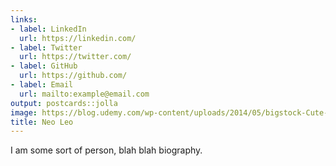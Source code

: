 ```yaml
---
links:
- label: LinkedIn
  url: https://linkedin.com/
- label: Twitter
  url: https://twitter.com/
- label: GitHub
  url: https://github.com/
- label: Email
  url: mailto:example@email.com
output: postcards::jolla
image: https://blog.udemy.com/wp-content/uploads/2014/05/bigstock-Cute-Furry-Monster-39562309.jpg
title: Neo Leo
---
```

 
I am some sort of person, blah blah biography.
